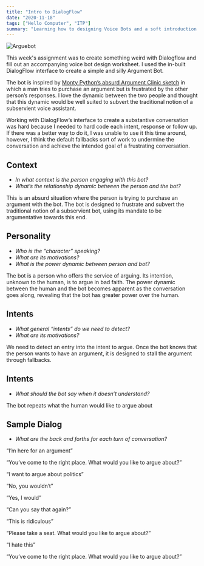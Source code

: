 ```yaml
---
title: "Intro to DialogFlow"
date: "2020-11-18"
tags: ["Hello Computer", "ITP"]
summary: "Learning how to designing Voice Bots and a soft introduction to DialogFlow by Google"
---
```


![Arguebot](/hcarguebot1.png)

This week's assignment was to create something weird with Dialogflow and fill out an accompanying voice bot design worksheet. I used the in-built DialogFlow interface to create a simple and silly Argument Bot.

The bot is inspired by [Monty Python’s absurd Argument Clinic sketch](https://www.youtube.com/watch?v=DkQhK8O9Jik&ab_channel=MontyPython) in which a man tries to purchase an argument but is frustrated by the other person’s responses. I love the dynamic between the two people and thought that this dynamic would be well suited to subvert the traditional notion of a subservient voice assistant.

Working with DialogFlow’s interface to create a substantive conversation was hard because I needed to hard code each intent, response or follow up. If there was a better way to do it, I was unable to use it this time around, however, I think the default fallbacks sort of work to undermine the conversation and achieve the intended goal of a frustrating conversation.

## Context

- _In what context is the person engaging with this bot?_
- _What’s the relationship dynamic between the person and the bot?_

This is an absurd situation where the person is trying to purchase an argument with the bot. The bot is designed to frustrate and subvert the traditional notion of a subservient bot, using its mandate to be argumentative towards this end.

## Personality

- _Who is the “character” speaking?_
- _What are its motivations?_
- _What is the power dynamic between person and bot?_

The bot is a person who offers the service of arguing. Its intention, unknown to the human, is to argue in bad faith. The power dynamic between the human and the bot becomes apparent as the conversation goes along, revealing that the bot has greater power over the human.

## Intents

- _What general “intents” do we need to detect?_
- _What are its motivations?_

We need to detect an entry into the intent to argue. Once the bot knows that the person wants to have an argument, it is designed to stall the argument through fallbacks.

## Intents

- _What should the bot say when it doesn’t understand?_

The bot repeats what the human would like to argue about

## Sample Dialog

- _What are the back and forths for each turn of conversation?_

“I’m here for an argument”

“You’ve come to the right place. What would you like to argue about?”

“I want to argue about politics”

“No, you wouldn‘t”

“Yes, I would”

“Can you say that again?”

“This is ridiculous”

“Please take a seat. What would you like to argue about?”

“I hate this”

“You’ve come to the right place. What would you like to argue about?”

